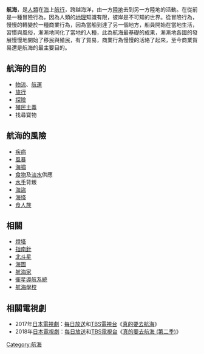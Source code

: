 {{unreferenced|time=2009-5-24}}

'''航海'''，是[[人類|人類]]在[[海|海]]上[[航行|航行]]，跨越海洋，由一方[[陸地|陸地]]去到另一方陸地的活動。在從前是一種冒險行為，因為人類的[[地理|地理]]知識有限，彼岸是不可知的世界。從冒險行為，慢慢的轉變於一種商業行為，因為當船到達了另一個地方，船員開始在當地生活，習慣與風俗，漸漸地同化了當地的人種，此為航海最基礎的成果，漸漸地各國的發展慢慢地開始了移民與殖民，有了貿易，商業行為慢慢的活絡了起來，至今商業貿易還是航海的最主要目的。

== 航海的目的 ==
* [[物流|物流]]、[[航運|航運]]
* [[旅行|旅行]]
* [[探險|探險]]
* [[殖民主義|殖民主義]]
* 找尋寶物

== 航海的風險 ==
* [[疾病|疾病]]
* [[風暴|風暴]]
* [[海嘯|海嘯]]
* [[食物|食物]]及[[淡水|淡水]]供應
* [[水手|水手]]背叛
* [[海盜|海盜]]
* [[海怪|海怪]]
* [[食人族|食人族]]

== 相關 ==
* [[燈塔|燈塔]]
* [[指南針|指南針]]
* [[北斗星|北斗星]]
* [[海圖|海圖]]
* [[航海家|航海家]]
* [[衛星導航系統|衛星導航系統]]
* [[航海學校|航海學校]]

== 相關電視劇 ==
*2017年[[日本|日本]][[電視劇|電視劇]]：[[每日放送|每日放送]]和[[TBS電視台|TBS電視台]]《[[真的要去航海|真的要去航海]]》
*2018年[[日本|日本]][[電視劇|電視劇]]：[[每日放送|每日放送]]和[[TBS電視台|TBS電視台]]《[[真的要去航海_(第二季)|真的要去航海 (第二季)]]》

[[Category:航海|Category:航海]]
